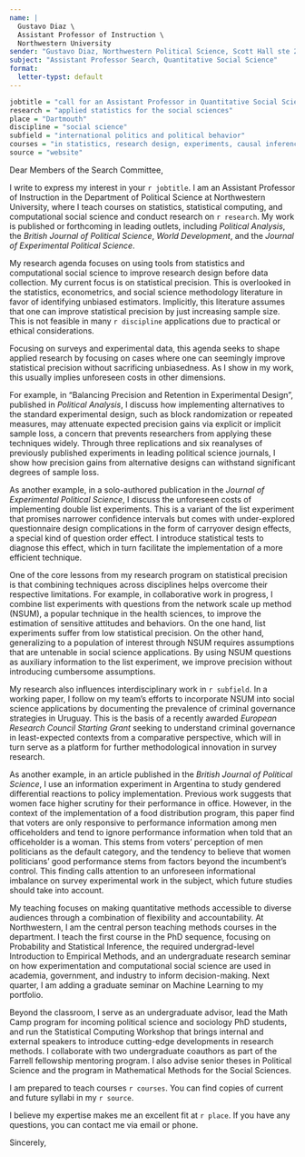 ```yaml
---
name: |
  Gustavo Diaz \
  Assistant Professor of Instruction \
  Northwestern University
sender: "Gustavo Diaz, Northwestern Political Science, Scott Hall ste 224, 601 University Place, Evanston IL 60208"
subject: "Assistant Professor Search, Quantitative Social Science"
format:
  letter-typst: default
---
```


```r
jobtitle = "call for an Assistant Professor in Quantitative Social Science"
research = "applied statistics for the social sciences"
place = "Dartmouth"
discipline = "social science"
subfield = "international politics and political behavior"
courses = "in statistics, research design, experiments, causal inference, machine learning, data visualization, and computational social science"
source = "website"
```


```{=typst}
#set text(
  size: 11pt
)
```



Dear Members of the Search Committee, 

I write to express my interest in your `r jobtitle`. I am an Assistant Professor of Instruction in the Department of Political Science at Northwestern University, where I teach courses on statistics, statistical computing, and computational social science and conduct research on `r research`. My work is published or forthcoming in leading outlets, including *Political Analysis*, the *British Journal of Political Science*, *World Development*, and the *Journal of Experimental Political Science*.

<!-- RESEARCH -->
<!-- Remember to update the status of stuff sent for review -->
<!-- Survey experiments and block rand -->
My research agenda focuses on using tools from statistics and computational social science to improve research design before data collection. My current focus is on statistical precision. This is overlooked in the statistics, econometrics, and social science methodology literature in favor of identifying unbiased estimators. Implicitly, this literature assumes that one can improve statistical precision by just increasing sample size. This is not feasible in many `r discipline` applications due to practical or ethical considerations.

Focusing on surveys and experimental data, this agenda seeks to shape applied research by focusing on cases where one can seemingly improve statistical precision without sacrificing unbiasedness. As I show in my work, this usually implies unforeseen costs in other dimensions.

For example, in "Balancing Precision and Retention in Experimental Design", published in *Political Analysis*, I discuss how implementing alternatives to the standard experimental design, such as block randomization or repeated measures, may attenuate expected precision gains via explicit or implicit sample loss, a concern that prevents researchers from applying these techniques widely. Through three replications and six reanalyses of previously published experiments in leading political science journals, I show how precision gains from alternative designs can withstand significant degrees of sample loss.

<!-- Throwaway sentence in the end to mention California, delete if not relevant -->
As another example, in a solo-authored publication in the *Journal of Experimental Political Science*, I discuss the unforeseen costs of implementing double list experiments. This is a variant of the list experiment that promises narrower confidence intervals but comes with under-explored questionnaire design complications in the form of carryover design effects, a special kind of question order effect. I introduce statistical tests to diagnose this effect, which in turn facilitate the implementation of a more efficient technique.

<!-- Flag more clearly these are future directions? -->
One of the core lessons from my research program on statistical precision is that combining techniques across disciplines helps overcome their respective limitations. For example, in collaborative work in progress, I combine list experiments with questions from the network scale up method (NSUM), a popular technique in the health sciences, to improve the estimation of sensitive attitudes and behaviors. On the one hand, list experiments suffer from low statistical precision. On the other hand, generalizing to a population of interest through NSUM requires assumptions that are untenable in social science applications. By using NSUM questions as auxiliary information to the list experiment, we improve precision without introducing cumbersome assumptions.

<!-- Applied work, change "substantive" to "interdisciplinary" for stats jobs -->
My research also influences interdisciplinary work in `r subfield`. In a working paper, I follow on my team's efforts to incorporate NSUM into social science applications by documenting the prevalence of criminal governance strategies in Uruguay. This is the basis of a recently awarded *European Research Council Starting Grant*  seeking to understand criminal governance in least-expected contexts from a comparative perspective, which will in turn serve as a platform for further methodological innovation in survey research.

<!-- Less relevant for stats jobs, still on research statement -->
As another example, in an article published in the *British Journal of Political Science*, I use an information experiment in Argentina to study gendered differential reactions to policy implementation. Previous work suggests that women face higher scrutiny for their performance in office. However, in the context of the implementation of a food distribution program, this paper find that voters are only responsive to performance information among men officeholders and tend to ignore performance information when told that an officeholder is a woman. This stems from voters' perception of men politicians as the default category, and the tendency to believe that women politicians' good performance stems from factors beyond the incumbent's control. This finding calls attention to an unforeseen informational imbalance on survey experimental work in the subject, which future studies should take into account.

<!-- TEACHING -->
<!-- Remember to tweak based on whether the job is cp friendly -->
My teaching focuses on making quantitative methods accessible to diverse audiences through a combination of flexibility and accountability. At Northwestern, I am the central person teaching methods courses in the department. I teach the first course in the PhD sequence, focusing on Probability and Statistical Inference, the required undergrad-level Introduction to Empirical Methods, and an undergraduate research seminar on how experimentation and computational social science are used in academia, government, and industry to inform decision-making. Next quarter, I am adding a graduate seminar on Machine Learning to my portfolio.

<!-- Before joining Northwestern, I taught Data Analysis for Public Policy and Public Opinion, and Politics of Developing Democracies from an evidence-informed policy perspective. Both courses emphasized using experiments to generate credible evidence. Beyond the classroom, I collaborate with one undergraduate student on projects on experimental design as part of the Farrell fellowship mentoring program, and advise senior theses in Political Science and the program in Mathematical Methods for the Social Sciences. -->

<!-- Putting service more at the forefront -->
Beyond the classroom, I serve as an undergraduate advisor, lead the Math Camp program for incoming political science and sociology PhD students, and run the Statistical Computing Workshop that brings internal and external speakers to introduce cutting-edge developments in research methods. I collaborate with two undergraduate coauthors as part of the Farrell fellowship mentoring program. I also advise senior theses in Political Science and the program in Mathematical Methods for the Social Sciences.

<!-- For jobs that require undergrad mentoring -->

<!-- Take this out to fit pages -->
<!-- These experiences have prepared me to teach to a diverse student body, to adapt to both online and in-person platforms, and to teach both the theory and application of quantitative methods. -->
<!-- I believe my experience teaching statistics courses in a PhD program is comparable to that required to offer courses at all levels in an undergraduate program in statistics and data science. Beyond the classroom, I routinely work with and advise undergraduate students on topics related to applied statistics. Currently, I serve as a mentor for the Farrell Fellowship program at Northwestern, which paired me with a rising sophomore student to collaborate on various projects on experimental design. I also advise two senior theses. One in Political Science with emphasis on experimental data, and another in the program in Mathematical Methods for the Social Sciences. -->

<!-- Teaching plans -->
<!-- Remember to switch from teaching portfolio/website accordingly -->
<!-- Also tweak depending on job -->
I am prepared to teach courses `r courses`. You can find copies of current and future syllabi in my `r source`.



<!-- CLOSING -->
I believe my expertise makes me an excellent fit at `r place`. If you have any questions, you can contact me via email or phone.


Sincerely,



